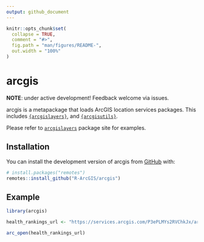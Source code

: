 ```yaml
---
output: github_document
---
```


<!-- README.md is generated from README.Rmd. Please edit that file -->

```r
knitr::opts_chunk$set(
  collapse = TRUE,
  comment = "#>",
  fig.path = "man/figures/README-",
  out.width = "100%"
)
```

# arcgis

<!-- badges: start -->
<!-- badges: end -->

**NOTE**: under active development! Feedback welcome via issues. 

arcgis is a metapackage that loads ArcGIS location services packages. This includes [`{arcgislayers}`](https://github.com/R-ArcGIS/arcgislayers), and [`{arcgisutils}`](https://github.com/R-ArcGIS/arcgisutils).

Please refer to [`arcgislayers`](https://r.esri.com/arcgislayers/) package site for examples. 

## Installation

You can install the development version of arcgis from [GitHub](https://github.com/) with:

``` r
# install.packages("remotes")
remotes::install_github("R-ArcGIS/arcgis")
```

## Example



```r
library(arcgis)

health_rankings_url <- "https://services.arcgis.com/P3ePLMYs2RVChkJx/arcgis/rest/services/2022_County_Health_Rankings/FeatureServer"

arc_open(health_rankings_url)
```
